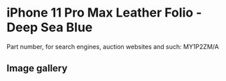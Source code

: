 
# iPhone 11 Pro Max Leather Folio - Deep Sea Blue

Part number, for search engines, auction websites and such: MY1P2ZM/A

## Image gallery

<div style={{ width: '100%', maxWidth: '768px' }}>
<GalleryComponent
    images={[
      {
        original: "/everysource/MY1P2.webp",
        thumbnail: "/everypreview/MY1P2.webp",
      },
      {
        original: "/everysource/MY1P2_AV1.webp",
        thumbnail: "/everypreview/MY1P2_AV1.webp",
      },
      {
        original: "/everysource/MY1P2_AV2.webp",
        thumbnail: "/everypreview/MY1P2_AV2.webp",
      },
      {
        original: "/everysource/MY1P2_AV3.webp",
        thumbnail: "/everypreview/MY1P2_AV3.webp",
      },
      {
        original: "/everysource/MY1P2_AV4.webp",
        thumbnail: "/everypreview/MY1P2_AV4.webp",
      },
      {
        original: "/everysource/MY1P2_AV5.webp",
        thumbnail: "/everypreview/MY1P2_AV5.webp",
      }
    ]}
  />
</div>